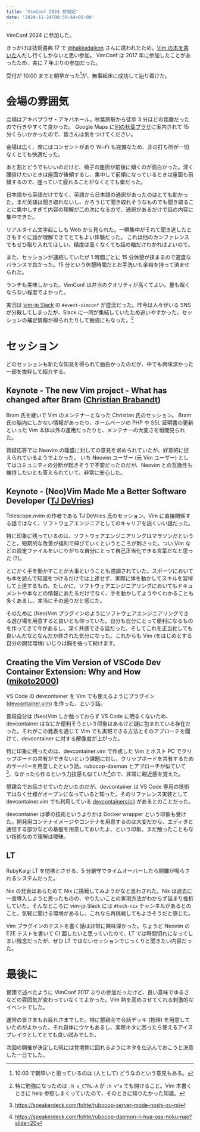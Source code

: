 ```yaml
---
title: 'VimConf 2024 参加記'
date: '2024-11-24T00:59:44+09:00'
---
```


VimConf 2024 に参加した。

<CardLink href="https://vimconf.org/2024/" />

きっかけは技術書典 17 で [@hakkadaikon](https://github.com/hakkadaikon) さんに誘われたため。[Vim の本を書いた](/blog/posts/2024-11-02-techbook-fest-17)んだし行くしかないと思い参加。
VimConf は 2017 年に参加したことがあったため、実に 7 年ぶりの参加だった。

受付が 10:00 までと朝早かった[^morning]が、無事起床に成功して辿り着けた。

[^morning]: 10:00 で朝早いと思っているのは (人として) どうなのという意見もある。

# 会場の雰囲気

会場はアキバプラザ・アキバホール。秋葉原駅から徒歩 3 分ほどの距離だったので行きやすくて良かった。
Google Maps に[別の秋葉プラザ](https://maps.app.goo.gl/kUbgjCvdFMXq1HSa6)に案内されて 15 分くらいかかったので、皆さんは気をつけてください。

<Mastodon url="https://social.fohte.net/@fohte/113529579864958433" />

会場は広く、席にはコンセントがあり Wi-Fi も完備なため、非の打ち所が一切なくとても快適だった。

あと割とどうでもいいのだけど、椅子の座面が前後に傾くのが面白かった。深く腰掛けたいときは座面が後傾するし、集中して前傾になっているときは座面も前傾するので、座っていて疲れることがなくとても楽だった。

日本語から英語だけでなく、英語から日本語の通訳があったのはとても助かった。まだ英語は聞き取れないし、かろうじて聞き取れそうなものでも聞き取ることに集中しすぎて内容の理解が二の次になるので、通訳があるだけで話の内容に集中できた。

リアルタイム文字起こしも Web から見られた。一瞬集中がそれて聞き逃したときもすぐに話が理解できてとてもよい体験だった。
これは他のカンファレンスでもぜひ取り入れてほしい。精度は高くなくても話の軸だけわかればよいので。

<Mastodon url="https://social.fohte.net/@fohte/113529718955273893" />

また、セッションが連続していたが 1 時間ごとに 15 分休憩が挟まるので適度なバランスで良かった。15 分という休憩時間だとお手洗いも余裕を持って済ませられた。

ランチも美味しかった。VimConf は弁当のクオリティが高くてよい。量も眠くならない程度でよかった。

<Mastodon url="https://social.fohte.net/@fohte/113530120022317139" />

実況は [vim-jp Slack](https://vim-jp.org/docs/chat.html) の `#event-vimconf` が盛況だった。昨今は人々がいる SNS が分散してしまったが、Slack に一同が集結していたため追いやすかった。セッションの補足情報が得られたりして勉強にもなった。[^vim-jp]

[^vim-jp]: 特に勉強になったのは `:h v_CTRL-A` が `:h v^a` でも開けること。Vim 本書くときに help 参照しまくっていたので、そのときに知りたかった知識。

# セッション

どのセッションも新たな知見を得られて面白かったのだが、中でも興味深かった一部を抜粋して紹介する。

## Keynote - The new Vim project - What has changed after Bram ([Christian Brabandt](https://github.com/chrisbra))

Bram 氏を継いで Vim のメンテナーとなった Christian 氏のセッション。
Bram 氏の脳内にしかない情報があったり、ホームページの PHP や SSL 証明書の更新といった Vim 本体以外の運用だったりと、メンテナーの大変さを垣間見られた。

質疑応答では Neovim の隆盛に対しての意見を求められていたが、好意的に捉えられているようでよかった。
いち Neovim ユーザー (元 Vim ユーザー) としてはコミュニティの分断が起きそうで不安だったのだが、Neovim との互換性も維持したいとも答えられていて、非常に安心した。

## Keynote - (Neo)Vim Made Me a Better Software Developer ([TJ DeVries](https://github.com/tjdevries))

Telescope.nvim の作者である TJ DeVries 氏のセッション。Vim に直接関係する話ではなく、ソフトウェアエンジニアとしてのキャリアを説くいい話だった。

特に印象に残っているのは、ソフトウェアエンジニアリングはマラソンだということ。短期的な改善が福利で伸びていくというところが刺さった。つい Vim などの設定ファイルをいじりがちな自分にとって自己正当化できる言葉だなと思った (?)。

とにかく手を動かすことが大事ということも強調されていた。スポーツにおいても本を読んで知識をつけるだけでは上達せず、実際に体を動かしてスキルを習得して上達するもの。たしかに、ソフトウェアエンジニアリングにおいてもドキュメントや本などの情報にあたるだけでなく、手を動かしてようやくわかることも多くあるし、本当にその通りだと感じた。

そのために (Neo)Vim プラグインのようにソフトウェアエンジニアリングできる遊び場を用意すると良いとも仰っていた。自分も自分にとって便利になるものを作ってきて今があるし、深く共感できる話だった。そしてこれを正当化しても良いんだなとなんだか許された気分になった。これからも Vim (をはじめとする自分の開発環境) いじりは胸を張って続けます。

## Creating the Vim Version of VSCode Dev Container Extension: Why and How ([mikoto2000](https://github.com/mikoto2000))

VS Code の devcontainer を Vim でも使えるようにプラグイン ([devcontainer.vim](https://github.com/mikoto2000/devcontainer.vim)) を作った、という話。

普段自分は (Neo)Vim しか触っておらず VS Code に明るくないため、devcontainer はなにか便利そうという印象はあるけど謎に包まれている存在だった。それがこの発表を通じて Vim でも実現できる方法とそのアプローチを聞けて、devcontainer に対する解像度が上がった。

特に印象に残ったのは、devcontainer.vim で作成した Vim とホスト PC でクリップボードの共有ができないという課題に対し、クリップボードを共有するためのサーバーを用意したという話。rubocop-daemon とアプローチが似ていて[^rubocop-daemon-tcp]、なかったら作るという力技感も似ていた[^rubocop-daemon-power]ので、非常に親近感を覚えた。

[^rubocop-daemon-tcp]: https://speakerdeck.com/fohte/rubocop-server-mode-noshi-zu-mi
[^rubocop-daemon-power]: https://speakerdeck.com/fohte/rubocop-daemon-li-hua-oss-noku-nao?slide=20

懇親会でお話させていただいたのだが、devcontainer は VS Code 専用の技術ではなく仕様がオープンになっていると知った。そのリファレンス実装として devcontainer.vim でも利用している [devcontainers/cli](https://github.com/devcontainers/cli) があるとのことだった。

devcontainer は夢の技術というよりかは Docker wrapper という印象も受けた。開発用コンテナイメージやコンテナを用意するのは大変だから、エディタと通信する部分などの基盤を用意しておいたよ、という印象。まだ触ったこともない技術なので理解は曖昧。

## LT

RubyKaigi LT を彷彿とさせる、5 分厳守でタイムオーバーしたら銅鑼が鳴らされるシステムだった。

Nix の発表はあらためて Nix に挑戦してみようかなと思わされた。Nix は過去に一度導入しようと思ったものの、やりたいことの実現方法がわからず詰まり挫折していた。そんなところに vim-jp Slack には `#tech-nix` チャンネルがあるとのこと。気軽に聞ける環境があるし、これなら再挑戦してもよさそうだと感じた。

Vim プラグインのテストを書く話は非常に興味深かった。ちょうど Neovim の E2E テストを書いて CI 回したいと思っていたので、LT では時間切れになってしまい残念だったが、ぜひ LT ではないセッションでじっくりと聞きたい内容だった。

# 最後に

冒頭で述べたように VimConf 2017 ぶりの参加だったけど、良い意味でゆるさなどの雰囲気が変わっていなくてよかった。Vim 熱を高めさせてくれる刺激的なイベントでした。

運営の皆さまもお疲れさまでした。特に懇親会で会話デッキ (物理) を用意していたのがよかった。それ自体にウケもあるし、実際ネタに困ったら使えるアイスブレイクとしてとても良い試みでした。

次回の開催が決定した暁には登壇側に回れるようにネタを仕込んでおこうと決意した一日でした。
